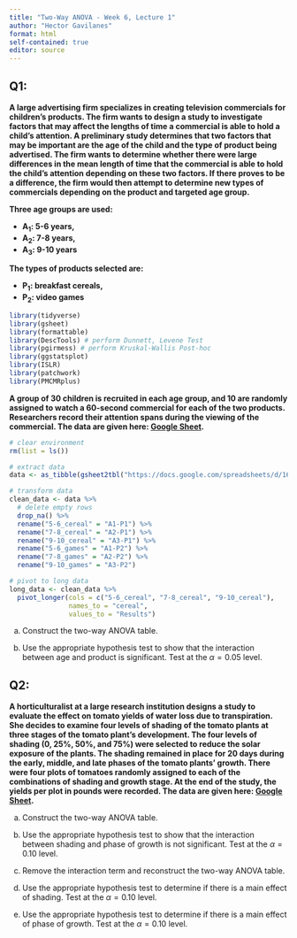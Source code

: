 ```yaml
---
title: "Two-Way ANOVA - Week 6, Lecture 1"
author: "Hector Gavilanes"
format: html
self-contained: true
editor: source
---
```


## Q1:

**A large advertising firm specializes in creating television commercials for children's products. The firm wants to design a study to investigate factors that may affect the lengths of time a commercial is able to hold a child's attention. A preliminary study determines that two factors that may be important are the age of the child and the type of product being advertised. The firm wants to determine whether there were large differences in the mean length of time that the commercial is able to hold the child's attention depending on these two factors. If there proves to be a difference, the firm would then attempt to determine new types of commercials depending on the product and targeted age group.**

**Three age groups are used:**

-   **A**<sub>**1**</sub>**: 5-6 years,**
-   **A**<sub>**2**</sub>**: 7-8 years,**
-   **A**<sub>**3**</sub>**: 9-10 years**

**The types of products selected are:**

-   **P**<sub>**1**</sub>**: breakfast cereals,**
-   **P**<sub>**2**</sub>**: video games**

```r
library(tidyverse)
library(gsheet)
library(formattable)
library(DescTools) # perform Dunnett, Levene Test
library(pgirmess) # perform Kruskal-Wallis Post-hoc
library(ggstatsplot)
library(ISLR)
library(patchwork)
library(PMCMRplus)
```

**A group of 30 children is recruited in each age group, and 10 are randomly assigned to watch a 60-second commercial for each of the two products. Researchers record their attention spans during the viewing of the commercial. The data are given here: [Google Sheet](https://docs.google.com/spreadsheets/d/16_HOSmIBDD9oYY1oBQ5Df6eFH9nT6GgO1UWcbMZNLUo/edit?usp=sharing).**

```r
# clear environment
rm(list = ls())

# extract data
data <- as_tibble(gsheet2tbl("https://docs.google.com/spreadsheets/d/16_HOSmIBDD9oYY1oBQ5Df6eFH9nT6GgO1UWcbMZNLUo/edit?usp=sharing"))

# transform data
clean_data <- data %>% 
  # delete empty rows
  drop_na() %>% 
  rename("5-6_cereal" = "A1-P1") %>% 
  rename("7-8_cereal" = "A2-P1") %>%
  rename("9-10_cereal" = "A3-P1") %>%
  rename("5-6_games" = "A1-P2") %>%
  rename("7-8_games" = "A2-P2") %>%
  rename("9-10_games" = "A3-P2")

# pivot to long data
long_data <- clean_data %>% 
  pivot_longer(cols = c("5-6_cereal", "7-8_cereal", "9-10_cereal"),
               names_to = "cereal",
               values_to = "Results")
```

a.  Construct the two-way ANOVA table.

b.  Use the appropriate hypothesis test to show that the interaction between age and product is significant. Test at the $\alpha=0.05$ level.

## Q2:

**A horticulturalist at a large research institution designs a study to evaluate the effect on tomato yields of water loss due to transpiration. She decides to examine four levels of shading of the tomato plants at three stages of the tomato plant's development. The four levels of shading (0, 25%, 50%, and 75%) were selected to reduce the solar exposure of the plants. The shading remained in place for 20 days during the early, middle, and late phases of the tomato plants' growth. There were four plots of tomatoes randomly assigned to each of the combinations of shading and growth stage. At the end of the study, the yields per plot in pounds were recorded. The data are given here: [Google Sheet](https://docs.google.com/spreadsheets/d/1kUxXje3cTl_PZFQcg8FvESo34UuGNwm1GrKGc4HN0_A/edit?usp=sharing).**

a.  Construct the two-way ANOVA table.

b.  Use the appropriate hypothesis test to show that the interaction between shading and phase of growth is not significant. Test at the $\alpha=0.10$ level.

c.  Remove the interaction term and reconstruct the two-way ANOVA table.

d.  Use the appropriate hypothesis test to determine if there is a main effect of shading. Test at the $\alpha=0.10$ level.

e.  Use the appropriate hypothesis test to determine if there is a main effect of phase of growth. Test at the $\alpha=0.10$ level.